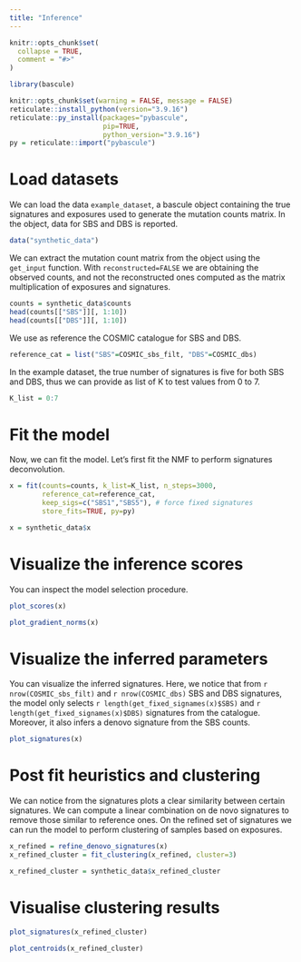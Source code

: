 ```yaml
---
title: "Inference"
---
```


```r
knitr::opts_chunk$set(
  collapse = TRUE,
  comment = "#>"
)
```

```r
library(bascule)
```


```r
knitr::opts_chunk$set(warning = FALSE, message = FALSE)
reticulate::install_python(version="3.9.16")
reticulate::py_install(packages="pybascule", 
                       pip=TRUE,
                       python_version="3.9.16")
py = reticulate::import("pybascule")
```

# Load datasets

We can load the data `example_dataset`, a bascule object containing the true signatures and exposures used to generate the mutation counts matrix. In the object, data for SBS and DBS is reported.
```r
data("synthetic_data")
```

We can extract the mutation count matrix from the object using the `get_input` function. With `reconstructed=FALSE` we are obtaining the observed counts, and not the reconstructed ones computed as the matrix multiplication of exposures and signatures.

```r
counts = synthetic_data$counts
head(counts[["SBS"]][, 1:10])
head(counts[["DBS"]][, 1:10])
```

We use as reference the COSMIC catalogue for SBS and DBS.

```r
reference_cat = list("SBS"=COSMIC_sbs_filt, "DBS"=COSMIC_dbs)
```

In the example dataset, the true number of signatures is five for both SBS and DBS, thus we can provide as list of K to test values from 0 to 7.

```r
K_list = 0:7
```

# Fit the model

Now, we can fit the model. Let's first fit the NMF to perform signatures deconvolution. 
```r
x = fit(counts=counts, k_list=K_list, n_steps=3000,
        reference_cat=reference_cat,
        keep_sigs=c("SBS1","SBS5"), # force fixed signatures
        store_fits=TRUE, py=py)
```

```r
x = synthetic_data$x
```

# Visualize the inference scores

You can inspect the model selection procedure.
```r
plot_scores(x)
```

```r
plot_gradient_norms(x)
```


# Visualize the inferred parameters

You can visualize the inferred signatures. Here, we notice that from `r nrow(COSMIC_sbs_filt)` and `r nrow(COSMIC_dbs)` SBS and DBS signatures, the model only selects `r length(get_fixed_signames(x)$SBS)` and  `r length(get_fixed_signames(x)$DBS)` signatures from the catalogue. Moreover, it also infers a denovo signature from the SBS counts.

```r
plot_signatures(x)
```


# Post fit heuristics and clustering

We can notice from the signatures plots a clear similarity between certain signatures. 
We can compute a linear combination on de novo signatures to remove those similar to reference ones.
On the refined set of signatures we can run the model to perform clustering of samples based on exposures.

```r
x_refined = refine_denovo_signatures(x)
x_refined_cluster = fit_clustering(x_refined, cluster=3)
```
```r
x_refined_cluster = synthetic_data$x_refined_cluster
```


# Visualise clustering results 


```r
plot_signatures(x_refined_cluster)
```


```r
plot_centroids(x_refined_cluster)
```

